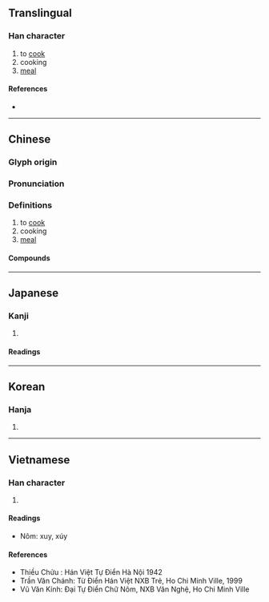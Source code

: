 {{character info/new}}
==Translingual==

===Han character===
{{Han char|rn=86|rad=火|as=04|sn=8|four=97882|canj=FNO|ids=⿰火欠}}

# to [[cook]]
# cooking
# [[meal]]

====References====
* {{Han ref|kx=0667.070|dkj=18904|dj=1076.160|hdz=32192.140|uh=708A|ud=28810|bh=AAA4|bd=43684}}

----

==Chinese==
{{zh-forms}}

===Glyph origin===
{{Han etym}}

===Pronunciation===
{{zh-pron
|m=chuī
|m-s=
|c=ceoi1,ceoi3
|c-t=
|g=
|h=pfs=
|j=
|mb=
|md=
|mn=qz:chher/tp,xm:chhe/kh,zz:chhoe/qz,xm,zz:chhui
|mn_note=chher/chhe/chhoe - vernacular; chhui - literary
|mn-t=
|w=
|x=
|mc=y
|oc=y
|cat=v,a,n
}}

===Definitions===
{{zh-hanzi}}

# to [[cook]]
# cooking
# [[meal]]

====Compounds====
{{zh-der|分炊|及熱釜炊|執炊|數米而炊|新炊|斷炊|晨炊|晨炊星飯|析骨而炊|殺雞炊黍|炊事|炊具|炊帚|炊撥兒|炊桂|炊沙成飯|炊沙鏤冰|炊火|炊煙|炊熟|炊爨|炊砂作飯|炊累|炊臼|炊臼之夢|炊臼之戚|炊金爨玉|炊金饌玉|炊餅|炊骨易子|炊骨爨骸|無米之炊|煎膏炊骨|爨桂炊玉|米已成炊|茶炊|裊裊炊煙|野炊|食玉炊桂|饌玉炊金|炊器}}

----

==Japanese==

===Kanji===
{{ja-kanji|grade=c|rs=火04}}

# {{rfdef|ja|sort=火04}}

====Readings====
{{ja-readings
|goon=すい
|kanon=すい
|kun=た-く, かし-ぐ
}}

----

==Korean==

===Hanja===
{{ko-hanja|hangeul=취|eumhun=|rv=chwi|mr=ch'wi|y=chwi}}

# {{rfdef|ko|sort=火04}}

----

==Vietnamese==

===Han character===
{{vi-hantu|xuy, xúy|rs=火04}}

# {{rfdef|vi|sort=火04}}

====Readings====
* Nôm: xuy, xúy

====References====
* Thiều Chửu : Hán Việt Tự Điển Hà Nội 1942
* Trần Văn Chánh: Từ Điển Hán Việt NXB Trẻ, Ho Chi Minh Ville, 1999
* Vũ Văn Kính: Đại Tự Điển Chữ Nôm, NXB Văn Nghệ, Ho Chi Minh Ville